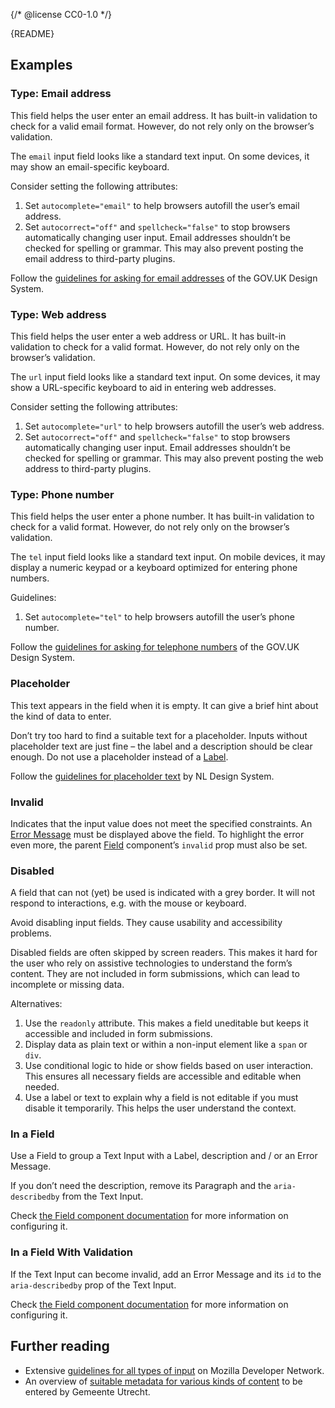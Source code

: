 {/* @license CC0-1.0 */}


<Meta of={TextInputStories} />

<Markdown>{README}</Markdown>

<Primary />

<Controls />

## Examples

### Type: Email address

This field helps the user enter an email address.
It has built-in validation to check for a valid email format.
However, do not rely only on the browser’s validation.

The `email` input field looks like a standard text input.
On some devices, it may show an email-specific keyboard.

Consider setting the following attributes:

1. Set `autocomplete="email"` to help browsers autofill the user’s email address.
2. Set `autocorrect="off"` and `spellcheck="false"` to stop browsers automatically changing user input.
   Email addresses shouldn’t be checked for spelling or grammar.
   This may also prevent posting the email address to third-party plugins.

Follow the [guidelines for asking for email addresses](https://design-system.service.gov.uk/patterns/email-addresses/) of the GOV.UK Design System.

<Canvas of={TextInputStories.EmailAddress} />

### Type: Web address

This field helps the user enter a web address or URL.
It has built-in validation to check for a valid format.
However, do not rely only on the browser’s validation.

The `url` input field looks like a standard text input.
On some devices, it may show a URL-specific keyboard to aid in entering web addresses.

Consider setting the following attributes:

1. Set `autocomplete="url"` to help browsers autofill the user’s web address.
2. Set `autocorrect="off"` and `spellcheck="false"` to stop browsers automatically changing user input.
   Email addresses shouldn’t be checked for spelling or grammar.
   This may also prevent posting the web address to third-party plugins.

<Canvas of={TextInputStories.WebAddress} />

### Type: Phone number

This field helps the user enter a phone number.
It has built-in validation to check for a valid format.
However, do not rely only on the browser’s validation.

The `tel` input field looks like a standard text input.
On mobile devices, it may display a numeric keypad or a keyboard optimized for entering phone numbers.

Guidelines:

1. Set `autocomplete="tel"` to help browsers autofill the user’s phone number.

Follow the [guidelines for asking for telephone numbers](https://design-system.service.gov.uk/patterns/telephone-numbers/) of the GOV.UK Design System.

<Canvas of={TextInputStories.PhoneNumber} />

### Placeholder

This text appears in the field when it is empty. It can give a brief hint about the kind of data to enter.

Don’t try too hard to find a suitable text for a placeholder.
Inputs without placeholder text are just fine – the label and a description should be clear enough.
Do not use a placeholder instead of a [Label](/docs/components-forms-label--docs).

Follow the [guidelines for placeholder text](https://www.nldesignsystem.nl/richtlijnen/formulieren/placeholders) by NL Design System.

<Canvas of={TextInputStories.Placeholder} />

### Invalid

Indicates that the input value does not meet the specified constraints.
An [Error Message](/docs/components-forms-error-message--docs) must be displayed above the field.
To highlight the error even more, the parent [Field](/docs/components-forms-field--docs) component’s `invalid` prop must also be set.

<Canvas of={TextInputStories.Invalid} />

### Disabled

A field that can not (yet) be used is indicated with a grey border.
It will not respond to interactions, e.g. with the mouse or keyboard.

Avoid disabling input fields.
They cause usability and accessibility problems.

Disabled fields are often skipped by screen readers.
This makes it hard for the user who rely on assistive technologies to understand the form’s content.
They are not included in form submissions, which can lead to incomplete or missing data.

Alternatives:

1. Use the `readonly` attribute.
   This makes a field uneditable but keeps it accessible and included in form submissions.
2. Display data as plain text or within a non-input element like a `span` or `div`.
3. Use conditional logic to hide or show fields based on user interaction.
   This ensures all necessary fields are accessible and editable when needed.
4. Use a label or text to explain why a field is not editable if you must disable it temporarily.
   This helps the user understand the context.

<Canvas of={TextInputStories.Disabled} />

### In a Field

Use a Field to group a Text Input with a Label, description and / or an Error Message.

If you don’t need the description, remove its Paragraph and the `aria-describedby` from the Text Input.

Check [the Field component documentation](/docs/components-forms-field--docs) for more information on configuring it.

<Canvas of={TextInputStories.InAField} />

### In a Field With Validation

If the Text Input can become invalid, add an Error Message and its `id` to the `aria-describedby` prop of the Text Input.

Check [the Field component documentation](/docs/components-forms-field--docs) for more information on configuring it.

<Canvas of={TextInputStories.InAFieldWithValidation} />

## Further reading

- Extensive [guidelines for all types of input](https://developer.mozilla.org/en-US/docs/Web/HTML/Element/input/text) on Mozilla Developer Network.
- An overview of [suitable metadata for various kinds of content](https://nl-design-system.github.io/utrecht/storybook/?path=/docs/react_react-textbox--docs) to be entered by Gemeente Utrecht.
